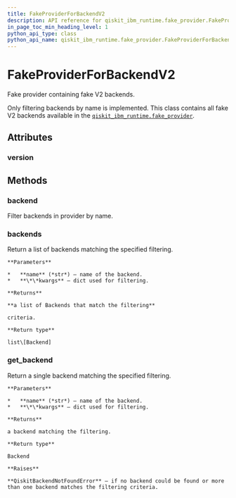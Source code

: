 ```yaml
---
title: FakeProviderForBackendV2
description: API reference for qiskit_ibm_runtime.fake_provider.FakeProviderForBackendV2
in_page_toc_min_heading_level: 1
python_api_type: class
python_api_name: qiskit_ibm_runtime.fake_provider.FakeProviderForBackendV2
---
```


# FakeProviderForBackendV2

<Class id="qiskit_ibm_runtime.fake_provider.FakeProviderForBackendV2" github="https://github.com/Qiskit/qiskit-ibm-runtime/tree/stable/0.22/qiskit_ibm_runtime/fake_provider/fake_provider.py#L65-L149" signature="FakeProviderForBackendV2">
  Fake provider containing fake V2 backends.

  Only filtering backends by name is implemented. This class contains all fake V2 backends available in the [`qiskit_ibm_runtime.fake_provider`](fake_provider#module-qiskit_ibm_runtime.fake_provider "qiskit_ibm_runtime.fake_provider").

  ## Attributes

  ### version

  <Attribute id="qiskit_ibm_runtime.fake_provider.FakeProviderForBackendV2.version" name="version" attributeValue="= 1" />

  ## Methods

  ### backend

  <Function id="qiskit_ibm_runtime.fake_provider.FakeProviderForBackendV2.backend" name="backend" github="https://github.com/Qiskit/qiskit-ibm-runtime/tree/stable/0.22/qiskit_ibm_runtime/fake_provider/fake_provider.py#L72-L84" signature="backend(name=None, **kwargs)">
    Filter backends in provider by name.
  </Function>

  ### backends

  <Function id="qiskit_ibm_runtime.fake_provider.FakeProviderForBackendV2.backends" name="backends" github="https://github.com/Qiskit/qiskit-ibm-runtime/tree/stable/0.22/qiskit_ibm_runtime/fake_provider/fake_provider.py#L86-L87" signature="backends(name=None, **kwargs)">
    Return a list of backends matching the specified filtering.

    **Parameters**

    *   **name** (*str*) – name of the backend.
    *   **\*\*kwargs** – dict used for filtering.

    **Returns**

    **a list of Backends that match the filtering**

    criteria.

    **Return type**

    list\[Backend]
  </Function>

  ### get\_backend

  <Function id="qiskit_ibm_runtime.fake_provider.FakeProviderForBackendV2.get_backend" name="get_backend" signature="get_backend(name=None, **kwargs)">
    Return a single backend matching the specified filtering.

    **Parameters**

    *   **name** (*str*) – name of the backend.
    *   **\*\*kwargs** – dict used for filtering.

    **Returns**

    a backend matching the filtering.

    **Return type**

    Backend

    **Raises**

    **QiskitBackendNotFoundError** – if no backend could be found or more than one backend matches the filtering criteria.
  </Function>
</Class>

